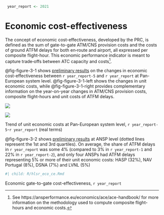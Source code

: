 ```r
 year_report <- 2021
```

# Economic cost-effectiveness {#sec-economic}

The concept of economic cost-effectiveness, developed by the PRC, is defined as the sum of gate-to-gate ATM/CNS provision costs and the costs of ground ATFM delays for both en‐route and airport, all expressed per composite flight-hour. This economic performance indicator is meant to capture trade‐offs between ATC capacity and costs[^economic-cost-effectiveness-1].

[^economic-cost-effectiveness-1]: See https://ansperformance.eu/economics/ace/ace-handbook/ for more information on the methodology used to compute composite flight-hours and economic costs.

@fig-figure-3-1 shows [preliminary results]{.underline} on the changes in economic cost-effectiveness between `r year_report-5` and `r year_report` at Pan-European system level. @fig-figure-3-1-left shows the changes in unit economic costs, while @fig-figure-3-1-right provides complementary information on the year-on-year changes in ATM/CNS provision costs, composite flight-hours and unit costs of ATFM delays.

::: {#fig-figure-3-1 layout-ncol="2"}
![](figures/Figure-3-1-Left.png){#fig-figure-3-1-left}

![](figures/Figure-3-1-Right.png){#fig-figure-3-1-right}

Trend of unit economic costs at Pan-European system level, `r year_report-5`-`r year_report` (real terms)
:::

@fig-figure-3-2 shows [preliminary results]{.underline} at ANSP level (dotted lines represent the 1st and 3rd quartiles). On average, the share of ATFM delays in `r year_report` was some 4% (compared to 3% in `r year_report-1` and 22% in `r year_report-2`), and only four ANSPs had ATFM delays representing 5% or more of their unit economic costs: HASP (32%), NAV Portugal (8%), DSNA (7%) and LVNL (5%)

::: {#fig-figure-3-2}
```r
#| child: R/hlsr_eco_ce.Rmd
```
Economic gate-to-gate cost-effectiveness, `r year_report`
:::


